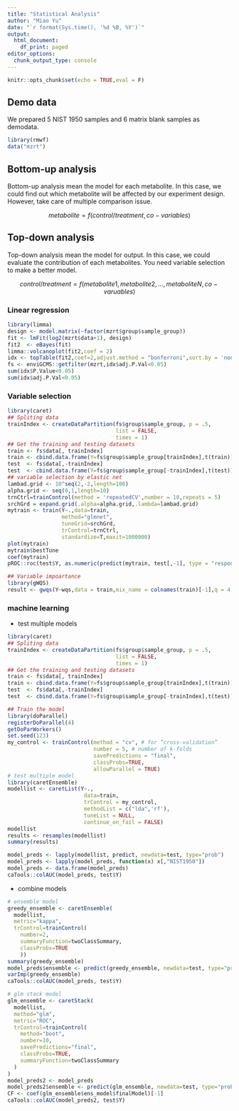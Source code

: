 ```yaml
---
title: "Statistical Analysis"
author: "Miao Yu"
date: "`r format(Sys.time(), '%d %B, %Y')`"
output:
  html_document:
    df_print: paged
editor_options: 
  chunk_output_type: console
---
```


```r
knitr::opts_chunk$set(echo = TRUE,eval = F)
```

## Demo data

We prepared 5 NIST 1950 samples and 6 matrix blank samples as demodata.

```r
library(rmwf)
data("mzrt")
```

## Bottom-up analysis

Bottom-up analysis mean the model for each metabolite. In this case, we could find out which metabolite will be affected by our experiment design. However, take care of multiple comparison issue.

$$
metabolite = f(control/treatment, co-variables)
$$

## Top-down analysis

Top-down analysis mean the model for output. In this case, we could evaluate the contribution of each metabolites. You need variable selection to make a better model.

$$
control/treatment = f(metabolite 1,metabolite 2,...,metaboliteN,co-varuables)
$$

### Linear regression

```r
library(limma)
design <- model.matrix(~factor(mzrt$group$sample_group))
fit <- lmFit(log2(mzrt$data+1), design)
fit2  <- eBayes(fit)
limma::volcanoplot(fit2,coef = 2)
idx <- topTable(fit2,coef=2,adjust.method = "bonferroni",sort.by = 'none',number = nrow(fit2))
fs <- enviGCMS::getfilter(mzrt,idx$adj.P.Val<0.05)
sum(idx$P.Value<0.05)
sum(idx$adj.P.Val<0.05)
```

### Variable selection

```r
library(caret)
## Spliting data
trainIndex <- createDataPartition(fs$group$sample_group, p = .5, 
                                  list = FALSE, 
                                  times = 1)
## Get the training and testing datasets
train <- fs$data[, trainIndex]
train <- cbind.data.frame(Y=fs$group$sample_group[trainIndex],t(train))
test  <- fs$data[,-trainIndex]
test  <- cbind.data.frame(Y=fs$group$sample_group[-trainIndex],t(test))
## variable selection by elastic net
lambad.grid <- 10^seq(2,-2,length=100)
alpha.grid <- seq(0,1,length=10)
trnCtrl=trainControl(method = 'repeatedCV',number = 10,repeats = 5)
srchGrd = expand.grid(.alpha=alpha.grid,.lambda=lambad.grid)
mytrain <- train(Y~.,data=train,
                 method="glmnet",
                 tuneGrid=srchGrd,
                 trControl=trnCtrl,
                 standardize=T,maxit=1000000)
plot(mytrain)
mytrain$bestTune
coef(mytrain)
pROC::roc(test$Y, as.numeric(predict(mytrain, test[,-1], type = "response")))

## Variable impoartance
library(gWQS)
result <- gwqs(Y~wqs,data = train,mix_name = colnames(train)[-1],q = 4,plots = T,pred = 0.3)

```

### machine learning

-   test multiple models

```r
library(caret)
## Spliting data
trainIndex <- createDataPartition(fs$group$sample_group, p = .5, 
                                  list = FALSE, 
                                  times = 1)
## Get the training and testing datasets
train <- fs$data[, trainIndex]
train <- cbind.data.frame(Y=fs$group$sample_group[trainIndex],t(train))
test  <- fs$data[,-trainIndex]
test  <- cbind.data.frame(Y=fs$group$sample_group[-trainIndex],t(test))

## Train the model
library(doParallel)
registerDoParallel(4)
getDoParWorkers()
set.seed(123)
my_control <- trainControl(method = "cv", # for “cross-validation”
                           number = 5, # number of k-folds
                           savePredictions = "final",
                           classProbs=TRUE,
                           allowParallel = TRUE)
# test multiple model
library(caretEnsemble)
modellist <- caretList(Y~.,
                        data=train,
                        trControl = my_control,
                        methodList = c("lda",'rf'),
                        tuneList = NULL,
                        continue_on_fail = FALSE)
modellist
results <- resamples(modellist)
summary(results)

model_preds <- lapply(modellist, predict, newdata=test, type="prob")
model_preds <- lapply(model_preds, function(x) x[,"NIST1950"])
model_preds <- data.frame(model_preds)
caTools::colAUC(model_preds, test$Y)
```

-   combine models

```r
# ensemble model
greedy_ensemble <- caretEnsemble(
  modellist, 
  metric="kappa",
  trControl=trainControl(
    number=2,
    summaryFunction=twoClassSummary,
    classProbs=TRUE
    ))
summary(greedy_ensemble)
model_preds$ensemble <- predict(greedy_ensemble, newdata=test, type="prob")
varImp(greedy_ensemble)
caTools::colAUC(model_preds, test$Y)

# glm stack model
glm_ensemble <- caretStack(
  modellist,
  method="glm",
  metric="ROC",
  trControl=trainControl(
    method="boot",
    number=10,
    savePredictions="final",
    classProbs=TRUE,
    summaryFunction=twoClassSummary
  )
)
model_preds2 <- model_preds
model_preds2$ensemble <- predict(glm_ensemble, newdata=test, type="prob")
CF <- coef(glm_ensemble$ens_model$finalModel)[-1]
caTools::colAUC(model_preds2, test$Y)
```
